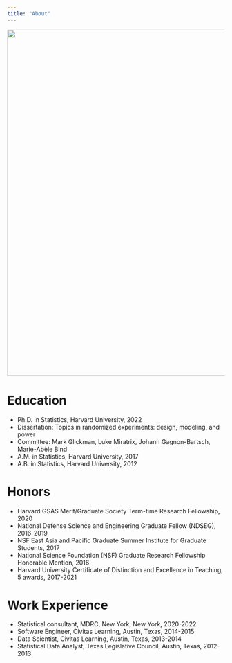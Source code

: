 ```yaml
---
title: "About"
---
```


![](images/image1.jpg){width=800}

# Education

-   Ph.D. in Statistics, Harvard University, 2022
-   Dissertation: Topics in randomized experiments: design, modeling, and power
-   Committee: Mark Glickman, Luke Miratrix, Johann Gagnon-Bartsch, Marie-Abèle Bind
-   A.M. in Statistics, Harvard University, 2017
-   A.B. in Statistics, Harvard University, 2012

# Honors

-   Harvard GSAS Merit/Graduate Society Term-time Research Fellowship, 2020
-   National Defense Science and Engineering Graduate Fellow (NDSEG), 2016-2019
-   NSF East Asia and Pacific Graduate Summer Institute for Graduate Students, 2017
-   National Science Foundation (NSF) Graduate Research Fellowship Honorable Mention, 2016
-   Harvard University Certificate of Distinction and Excellence in Teaching, 5 awards, 2017-2021

# Work Experience

-   Statistical consultant, MDRC, New York, New York, 2020-2022
-   Software Engineer, Civitas Learning, Austin, Texas, 2014-2015
-   Data Scientist, Civitas Learning, Austin, Texas, 2013-2014
-   Statistical Data Analyst, Texas Legislative Council, Austin, Texas, 2012-2013
